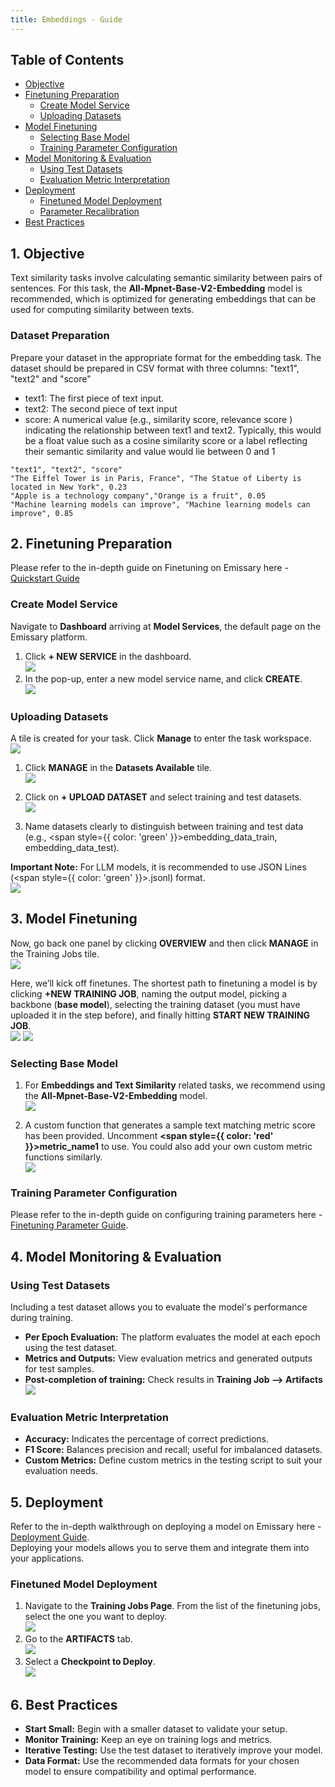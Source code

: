 ```yaml
---
title: Embeddings - Guide
---
```


## Table of Contents
- [Objective](#objective)
- [Finetuning Preparation](#finetuning-preparation)
  - [Create Model Service](#create-model-service)
  - [Uploading Datasets](#uploading-datasets)
- [Model Finetuning](#model-finetuning)
  - [Selecting Base Model](#selecting-base-model)
  - [Training Parameter Configuration](#training-parameter-configuration)
- [Model Monitoring & Evaluation](#model-monitoring--evaluation)
  - [Using Test Datasets](#using-test-datasets)
  - [Evaluation Metric Interpretation](#evaluation-metric-interpretation)
- [Deployment](#deployment)
  - [Finetuned Model Deployment](#finetuned-model-deployment)
  - [Parameter Recalibration](#parameter-recalibration)
- [Best Practices](#best-practices)

## 1. Objective
Text similarity tasks involve calculating semantic similarity between pairs of sentences. For this task, the **All-Mpnet-Base-V2-Embedding** model is recommended, which is optimized for generating embeddings that can be used for computing similarity between texts.

### Dataset Preparation

Prepare your dataset in the appropriate format for the embedding task.
The dataset should be prepared in CSV format with three columns: "text1", "text2" and "score"
- text1: The first piece of text input.
- text2: The second piece of text input
- score: A numerical value (e.g., similarity score, relevance score ) indicating the relationship between text1 and text2. Typically, this would be a float value such as a cosine similarity score or a label reflecting their semantic similarity and value would lie between 0 and 1

```csv
"text1", "text2", "score"
"The Eiffel Tower is in Paris, France", "The Statue of Liberty is located in New York", 0.23
"Apple is a technology company","Orange is a fruit", 0.05
"Machine learning models can improve", "Machine learning models can improve", 0.85
```

## 2. Finetuning Preparation

Please refer to the in-depth guide on Finetuning on Emissary here - [Quickstart Guide](../finetuning/quickstart)

### Create Model Service
Navigate to **Dashboard** arriving at **Model Services**, the default page on the Emissary platform.

1. Click **+ NEW SERVICE** in the dashboard.  
   <Card>
        <img src="/images/guides/project_create1.png" />
    </Card> 
2. In the pop-up, enter a new model service name, and click **CREATE**.  
   <Card>
        <img src="/images/guides/project_create2.png" />
    </Card> 

### Uploading Datasets

A tile is created for your task. Click **Manage** to enter the task workspace.  
    <Card>
        <img src="/images/guides/project_manage1.png" />
    </Card>

1. Click **MANAGE** in the **Datasets Available** tile.  
    <Card>
        <img src="/images/guides/project_manage2.png" />
    </Card>
2. Click on **+ UPLOAD DATASET** and select training and test datasets.  
   <Card>
        <img src="/images/guides/dataset1.png" />
    </Card>

3. Name datasets clearly to distinguish between training and test data (e.g., <span style={{ color: 'green' }}>embedding_data_train, embedding_data_test</span>).

**Important Note:** For LLM models, it is recommended to use JSON Lines (<span style={{ color: 'green' }}>.jsonl</span>) format.  
    <Card>
        <img src="/images/guides/dataset2.png" />
    </Card>

## 3. Model Finetuning
Now, go back one panel by clicking **OVERVIEW** and then click **MANAGE** in the Training Jobs tile.  
    <Card>
        <img src="/images/guides/project_manage3.png" />
    </Card>

Here, we’ll kick off finetunes. The shortest path to finetuning a model is by clicking **+NEW TRAINING JOB**, naming the output model, picking a backbone (**base model**), selecting the training dataset (you must have uploaded it in the step before), and finally hitting **START NEW TRAINING JOB**.  
    <Card>
        <img src="/images/guides/train_embedding.png" />
    </Card>
    <Card>
        <img src="/images/guides/finetune2.png" />
    </Card>

### Selecting Base Model
1. For **Embeddings and Text Similarity** related tasks, we recommend using the **All-Mpnet-Base-V2-Embedding** model.  
    <Card>
        <img src="/images/guides/base_model_embedding.png" />
    </Card>

2. A custom function that generates a sample text matching metric score has been provided. Uncomment **<span style={{ color: 'red' }}>metric_name1</span>** to use. You could also add your own custom metric functions similarly.  
    <Card>
        <img src="/images/guides/testing.png" />
    </Card>

### Training Parameter Configuration
Please refer to the in-depth guide on configuring training parameters here - [Finetuning Parameter Guide](../finetuning/parameters).

## 4. Model Monitoring & Evaluation

### Using Test Datasets
Including a test dataset allows you to evaluate the model's performance during training.

- **Per Epoch Evaluation:** The platform evaluates the model at each epoch using the test dataset.
- **Metrics and Outputs:** View evaluation metrics and generated outputs for test samples.
- **Post-completion of training:** Check results in **Training Job --> Artifacts**  
   <Card>
        <img src="/images/guides/evaluate_embedding.png" />
    </Card>

### Evaluation Metric Interpretation
- **Accuracy:** Indicates the percentage of correct predictions.
- **F1 Score:** Balances precision and recall; useful for imbalanced datasets.
- **Custom Metrics:** Define custom metrics in the testing script to suit your evaluation needs.

## 5. Deployment
Refer to the in-depth walkthrough on deploying a model on Emissary here - [Deployment Guide](../finetuning/deployments).  
Deploying your models allows you to serve them and integrate them into your applications.

### Finetuned Model Deployment
1. Navigate to the **Training Jobs Page**. From the list of the finetuning jobs, select the one you want to deploy.  
    <Card>
        <img src="/images/guides/deployment_fine_tuned.png" />
    </Card>
2. Go to the **ARTIFACTS** tab.  
    <Card>
        <img src="/images/guides/artifacts1.png" />
    </Card>
3. Select a **Checkpoint to Deploy**.  
    <Card>
        <img src="/images/guides/checkpoint_evaluate.png" />
    </Card>


## 6. Best Practices
- **Start Small:** Begin with a smaller dataset to validate your setup.
- **Monitor Training:** Keep an eye on training logs and metrics.
- **Iterative Testing:** Use the test dataset to iteratively improve your model.
- **Data Format:** Use the recommended data formats for your chosen model to ensure compatibility and optimal performance.
